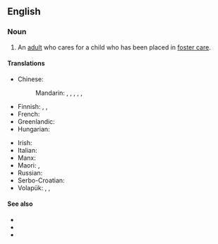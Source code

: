 ==English==

===Noun===
{{en-noun}}

# An [[adult]] who cares for a child who has been placed in [[foster care]].

====Translations====
{{trans-top|adult who cares for a child who has been placed in foster care}}
* Chinese:
*: Mandarin: {{t+|cmn|養父}}, {{t+|cmn|养父|tr=yǎngfù}} {{qualifier|adoptive father}}, {{t+|cmn|養母}}, {{t+|cmn|养母|tr=yǎngmǔ}} {{qualifier|adoptive mother}}, {{t|cmn|養父母}}, {{t|cmn|养父母|tr=yǎngfùmǔ}} {{qualifier|adoptive mother and adoptive father}}
* Finnish: {{t|fi|kasvatusvanhempi}}, {{t|fi|sijaisvanhempi}}, {{t|fi|perhehoitaja}}
* French: {{t|fr|parent adoptif|m}}
* Greenlandic: {{t|kl|angajoqqaarsiaq}}
* Hungarian: {{t+|hu|nevelőszülő}}
{{trans-mid}}
* Irish: {{t|ga|altramaí|m}}
* Italian: {{t|it|genitore adottivo|m}}
* Manx: {{t|gv|dolteyder|m}}
* Maori: {{t|mi|matua whāngai}}, {{t|mi|matua taurima}}
* Russian: {{t|ru|приёмный роди́тель|m}}
* Serbo-Croatian: {{t+|sh|udomitelj}}
* Volapük: {{qualifier|♂♀}} {{t+|vo|kälan}}, {{qualifier|♂}} {{t|vo|hikälan}}, {{qualifier|♀}} {{t+|vo|jikälan}}
{{trans-bottom}}

====See also====
* {{l|en|foster care}}
* {{l|en|foster home}}
* {{l|en|foster child}}

{{topics|en|Family members|Parents}}